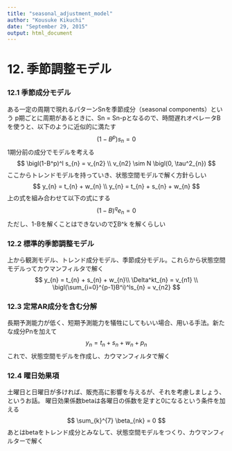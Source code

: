 ```yaml
---
title: "seasonal_adjustment_model"
author: "Kousuke Kikuchi"
date: "September 29, 2015"
output: html_document
---
```


# 12. 季節調整モデル

### 12.1 季節成分モデル
ある一定の周期で現れるパターンSnを季節成分（seasonal components）という
p期ごとに周期があるときに、Sn = Sn-pとなるので、時間遅れオペレータBを使うと、以下のように近似的に満たす
$$
\bigl(1-B^p)s_{n} = 0
$$
1期分前の成分でモデルを考える
$$
\bigl(1-B^p)^l s_{n} = v_{n2} \\
v_{n2} \sim N \bigl(0, \tau^2_{n})
$$
ここからトレンドモデルを持っていき、状態空間モデルで解く方針らしい
$$
y_{n} = t_{n} + w_{n}  \\
y_{n} = t_{n} + s_{n} + w_{n}
$$
上の式を組み合わせて以下の式にする
$$
\bigl(1-B)^q e_{n} = 0
$$
ただし、1-Bを解くことはできないので∑B^k を解くらしい

### 12.2 標準的季節調整モデル
上から観測モデル、トレンド成分モデル、季節成分モデル。これらから状態空間モデルってカウマンフィルタで解く
$$
y_{n} = t_{n} + s_{n} + w_{n}\\
\Delta^kt_{n} = v_{n1} \\
\bigl(\sum_{i=0}^{p-1}B^i)^ls_{n} = v_{n2}
$$

### 12.3 定常AR成分を含む分解
長期予測能力が低く、短期予測能力を犠牲にしてもいい場合、用いる手法。新たな成分Pnを加えて
$$
y_{n} = t_{n} + s_{n} + w_{n} + p_{n}
$$
これで、状態空間モデルを作成し、カウマンフィルタで解く

### 12.4 曜日効果項
土曜日と日曜日が多ければ、販売高に影響を与えるが、それを考慮しましょう、というお話。
曜日効果係数betaは各曜日の係数を足すと0になるという条件を加える
$$
\sum_{k}^{7} \beta_{nk} = 0 
$$
あとはbetaをトレンド成分とみなして、状態空間モデルをつくり、カウマンフィルターで解く
